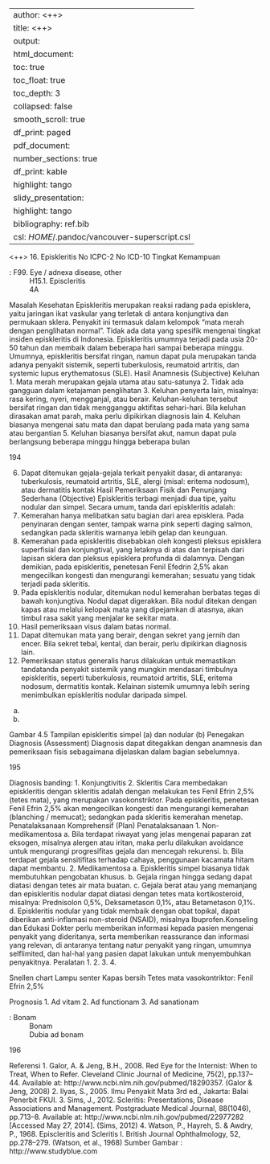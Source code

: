 
---
author: <++>
title: <++>
output:
  html_document:
    toc: true
    toc_float: true
    toc_depth: 3
    collapsed: false
    smooth_scroll: true
    df_print: paged
  pdf_document:
    number_sections: true
    df_print: kable
    highlight: tango
  slidy_presentation:
    highlight: tango
bibliography: ref.bib
csl: $HOME$/.pandoc/vancouver-superscript.csl
---

<++>
16. Episkleritis
No ICPC-2
No ICD-10
Tingkat Kemampuan

: F99. Eye / adnexa disease, other
: H15.1. Episcleritis
: 4A

Masalah Kesehatan
Episkleritis merupakan reaksi radang pada episklera, yaitu jaringan ikat
vaskular yang terletak di antara konjungtiva dan permukaan sklera. Penyakit
ini termasuk dalam kelompok “mata merah dengan penglihatan normal”. Tidak
ada data yang spesifik mengenai tingkat insiden episkleritis di Indonesia.
Episkleritis umumnya terjadi pada usia 20-50 tahun dan membaik dalam
beberapa hari sampai beberapa minggu. Umumnya, episkleritis bersifat ringan,
namun dapat pula merupakan tanda adanya penyakit sistemik, seperti
tuberkulosis, reumatoid artritis, dan systemic lupus erythematosus (SLE).
Hasil Anamnesis (Subjective)
Keluhan
1. Mata merah merupakan gejala utama atau satu-satunya
2. Tidak ada gangguan dalam ketajaman penglihatan
3. Keluhan penyerta lain, misalnya: rasa kering, nyeri, mengganjal, atau
berair. Keluhan-keluhan tersebut bersifat ringan dan tidak mengganggu
aktifitas sehari-hari. Bila keluhan dirasakan amat parah, maka perlu
dipikirkan diagnosis lain
4. Keluhan biasanya mengenai satu mata dan dapat berulang pada mata
yang sama atau bergantian
5. Keluhan biasanya bersifat akut, namun dapat pula berlangsung beberapa
minggu hingga beberapa bulan

194

6. Dapat ditemukan gejala-gejala terkait penyakit dasar, di antaranya:
tuberkulosis, reumatoid artritis, SLE, alergi (misal: eritema nodosum), atau
dermatitis kontak
Hasil Pemeriksaan Fisik dan Penunjang Sederhana (Objective)
Episkleritis terbagi menjadi dua tipe, yaitu nodular dan simpel. Secara umum,
tanda dari episkleritis adalah:
1. Kemerahan hanya melibatkan satu bagian dari area episklera. Pada
penyinaran dengan senter, tampak warna pink seperti daging salmon,
sedangkan pada skleritis warnanya lebih gelap dan keunguan.
2. Kemerahan pada episkleritis disebabkan oleh kongesti pleksus episklera
superfisial dan konjungtival, yang letaknya di atas dan terpisah dari lapisan
sklera dan pleksus episklera profunda di dalamnya. Dengan demikian,
pada episkleritis, penetesan Fenil Efedrin 2,5% akan mengecilkan kongesti
dan mengurangi kemerahan; sesuatu yang tidak terjadi pada skleritis.
3. Pada episkleritis nodular, ditemukan nodul kemerahan berbatas tegas di
bawah konjungtiva. Nodul dapat digerakkan. Bila nodul ditekan dengan
kapas atau melalui kelopak mata yang dipejamkan di atasnya, akan timbul
rasa sakit yang menjalar ke sekitar mata.
4. Hasil pemeriksaan visus dalam batas normal.
5. Dapat ditemukan mata yang berair, dengan sekret yang jernih dan encer.
Bila sekret tebal, kental, dan berair, perlu dipikirkan diagnosis lain.
6. Pemeriksaan status generalis harus dilakukan untuk memastikan tandatanda penyakit sistemik yang mungkin mendasari timbulnya episkleritis,
seperti tuberkulosis, reumatoid artritis, SLE, eritema nodosum, dermatitis
kontak. Kelainan sistemik umumnya lebih sering menimbulkan episkleritis
nodular daripada simpel.

(a)

(b)

Gambar 4.5 Tampilan episkleritis simpel (a) dan nodular (b)
Penegakan Diagnosis (Assessment)
Diagnosis dapat ditegakkan dengan anamnesis dan pemeriksaan fisis
sebagaimana dijelaskan dalam bagian sebelumnya.

195

Diagnosis banding:
1. Konjungtivitis
2. Skleritis
Cara membedakan episkleritis dengan skleritis adalah dengan melakukan tes
Fenil Efrin 2,5% (tetes mata), yang merupakan vasokonstriktor. Pada
episkleritis, penetesan Fenil Efrin 2,5% akan mengecilkan kongesti dan
mengurangi kemerahan (blanching / memucat); sedangkan pada skleritis
kemerahan menetap.
Penatalaksanaan Komprehensif (Plan)
Penatalaksanaan
1. Non-medikamentosa
a. Bila terdapat riwayat yang jelas mengenai paparan zat eksogen,
misalnya alergen atau iritan, maka perlu dilakukan avoidance untuk
mengurangi progresifitas gejala dan mencegah rekurensi.
b. Bila terdapat gejala sensitifitas terhadap cahaya, penggunaan
kacamata hitam dapat membantu.
2. Medikamentosa
a. Episkleritis simpel biasanya tidak membutuhkan pengobatan khusus.
b. Gejala ringan hingga sedang dapat diatasi dengan tetes air mata
buatan.
c. Gejala berat atau yang memanjang dan episkleritis nodular dapat
diatasi dengan tetes mata kortikosteroid, misalnya: Prednisolon 0,5%,
Deksametason 0,1%, atau Betametason 0,1%.
d. Episkleritis nodular yang tidak membaik dengan obat topikal, dapat
diberikan
anti-inflamasi
non-steroid
(NSAID),
misalnya
Ibuprofen.Konseling dan Edukasi
Dokter perlu memberikan informasi kepada pasien mengenai penyakit
yang dideritanya, serta memberikan reassurance dan informasi yang
relevan, di antaranya tentang natur penyakit yang ringan, umumnya selflimited, dan hal-hal yang pasien dapat lakukan untuk menyembuhkan
penyakitnya.
Peralatan
1.
2.
3.
4.

Snellen chart
Lampu senter
Kapas bersih
Tetes mata vasokontriktor: Fenil Efrin 2,5%

Prognosis
1. Ad vitam
2. Ad functionam
3. Ad sanationam

: Bonam
: Bonam
: Dubia ad bonam

196

Referensi
1. Galor, A. & Jeng, B.H., 2008. Red Eye for the Internist: When to Treat,
When to Refer. Cleveland Clinic Journal of Medicine, 75(2), pp.137–44.
Available at: http://www.ncbi.nlm.nih.gov/pubmed/18290357. (Galor &
Jeng, 2008)
2. Ilyas, S., 2005. Ilmu Penyakit Mata 3rd ed., Jakarta: Balai Penerbit FKUI.
3. Sims, J., 2012. Scleritis: Presentations, Disease Associations and
Management. Postgraduate Medical Journal, 88(1046), pp.713–8.
Available at: http://www.ncbi.nlm.nih.gov/pubmed/22977282 [Accessed
May 27, 2014]. (Sims, 2012)
4. Watson, P., Hayreh, S. & Awdry, P., 1968. Episcleritis and Scleritis I.
British Journal Ophthalmology, 52, pp.278–279. (Watson, et al., 1968)
Sumber Gambar : http://www.studyblue.com
